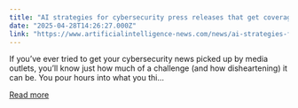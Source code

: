 ```yaml
---
title: "AI strategies for cybersecurity press releases that get coverage"
date: "2025-04-28T14:26:27.000Z"
link: "https://www.artificialintelligence-news.com/news/ai-strategies-for-cybersecurity-press-releases-that-get-coverage/"
---
```


If you&#8217;ve ever tried to get your cybersecurity news picked up by media outlets, you&#8217;ll know just how much of a challenge (and how disheartening) it can be. You pour hours into what you thi...

[Read more](https://www.artificialintelligence-news.com/news/ai-strategies-for-cybersecurity-press-releases-that-get-coverage/)

